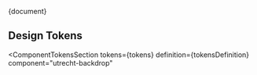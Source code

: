 <!-- @license CC0-1.0 -->


<Meta title="CSS Component/Backdrop/README" />

<Description>{document}</Description>

## Design Tokens

<ComponentTokensSection
  tokens={tokens}
  definition={tokensDefinition}
  component="utrecht-backdrop"
></ComponentTokensSection>
